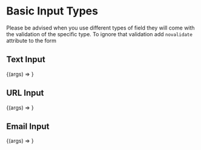 
<Meta title="Input/Simple Input Types"
  component={TextInput}
/>


# Basic Input Types
Please be advised when you use different types of field they will come with the validation of the specific type. To ignore that validation add `novalidate` attribute to the form

## Text Input
<Canvas>
  <Story
    name="Text Input"
    args={{
      title: "Title example",
      placeholderText: "Text input example",
      disabled: false
    }}
  >
    {(args) => <TextInput {...args}/>}
  </Story>
</Canvas>

<ArgsTable story="Text Input"/>

## URL Input

<Canvas>
  <Story
    name="URL input"
    args={{
      title: "Url example",
      placeholderText: "https://",
      disabled: false
    }}
  >
    {(args) => <UrlInput {...args}/>}
  </Story>
</Canvas>

<ArgsTable story="URL input"/>

## Email Input

<Canvas>
  <Story
    name="Email input"
    args={{
      title: "Email example",
      placeholderText: "example@clipping.com",
      disabled: false
    }}
  >
    {(args) => <UrlInput {...args}/>}
  </Story>
</Canvas>

<ArgsTable story="Email input"/>
